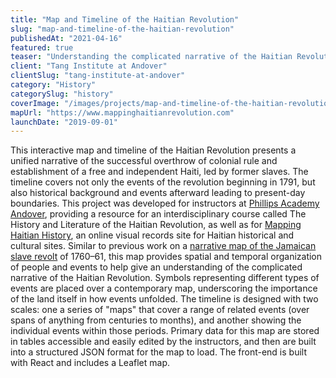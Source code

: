 ```yaml
---
title: "Map and Timeline of the Haitian Revolution"
slug: "map-and-timeline-of-the-haitian-revolution"
publishedAt: "2021-04-16"
featured: true
teaser: "Understanding the complicated narrative of the Haitian Revolution across time and space"
client: "Tang Institute at Andover"
clientSlug: "tang-institute-at-andover"
category: "History"
categorySlug: "history"
coverImage: "/images/projects/map-and-timeline-of-the-haitian-revolution-cover.png"
mapUrl: "https://www.mappinghaitianrevolution.com"
launchDate: "2019-09-01"
---
```

This interactive map and timeline of the Haitian Revolution presents a unified narrative of the successful overthrow of colonial rule and establishment of a free and independent Haiti, led by former slaves. The timeline covers not only the events of the revolution beginning in 1791, but also historical background and events afterward leading to present-day boundaries. This project was developed for instructors at [Phillips Academy Andover](https://www.andover.edu/), providing a resource for an interdisciplinary course called The History and Literature of the Haitian Revolution, as well as for [Mapping Haitian History](http://www.mappinghaitianhistory.com/), an online visual records site for Haitian historical and cultural sites.
Similar to previous work on a [narrative map of the Jamaican slave revolt](https://www.axismaps.com/projects/revolt) of 1760–61, this map provides spatial and temporal organization of people and events to help give an understanding of the complicated narrative of the Haitian Revolution. Symbols representing different types of events are placed over a contemporary map, underscoring the importance of the land itself in how events unfolded. The timeline is designed with two scales: one a series of "maps" that cover a range of related events (over spans of anything from centuries to months), and another showing the individual events within those periods.
Primary data for this map are stored in tables accessible and easily edited by the instructors, and then are built into a structured JSON format for the map to load. The front-end is built with React and includes a Leaflet map.

